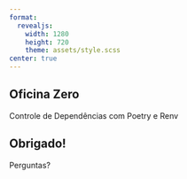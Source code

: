 ```yaml
---
format: 
  revealjs:
    width: 1280
    height: 720
    theme: assets/style.scss
center: true
---
```


## Oficina Zero {.title-slide}

Controle de Dependências com Poetry e Renv

## Obrigado! {.thanks-slide}

Perguntas?
